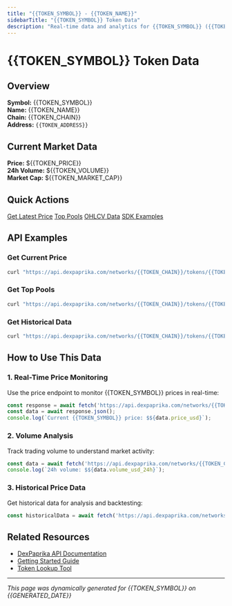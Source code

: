 ```yaml
---
title: "{{TOKEN_SYMBOL}} - {{TOKEN_NAME}}"
sidebarTitle: "{{TOKEN_SYMBOL}} Token Data"
description: "Real-time data and analytics for {{TOKEN_SYMBOL}} ({{TOKEN_NAME}}) on {{TOKEN_CHAIN}}"
---
```


# {{TOKEN_SYMBOL}} Token Data

## Overview

**Symbol:** {{TOKEN_SYMBOL}}  
**Name:** {{TOKEN_NAME}}  
**Chain:** {{TOKEN_CHAIN}}  
**Address:** `{{TOKEN_ADDRESS}}`

## Current Market Data

**Price:** ${{TOKEN_PRICE}}  
**24h Volume:** ${{TOKEN_VOLUME}}  
**Market Cap:** ${{TOKEN_MARKET_CAP}}

## Quick Actions

<div class="dp-actions">
  <a href="/api-reference/tokens/get-a-tokens-latest-data-on-a-network?symbol={{TOKEN_SYMBOL}}&chain={{TOKEN_CHAIN}}&address={{TOKEN_ADDRESS}}" target="_self">Get Latest Price</a>
  <a href="/api-reference/tokens/get-top-x-pools-for-a-token?symbol={{TOKEN_SYMBOL}}&chain={{TOKEN_CHAIN}}&address={{TOKEN_ADDRESS}}" target="_self">Top Pools</a>
  <a href="/api-reference/pools/get-ohlcv-data-for-a-pool-pair?symbol={{TOKEN_SYMBOL}}&chain={{TOKEN_CHAIN}}&address={{TOKEN_ADDRESS}}" target="_self">OHLCV Data</a>
  <a href="/get-started/sdk-ts?symbol={{TOKEN_SYMBOL}}&chain={{TOKEN_CHAIN}}&address={{TOKEN_ADDRESS}}" target="_self">SDK Examples</a>
</div>

## API Examples

### Get Current Price

```bash
curl "https://api.dexpaprika.com/networks/{{TOKEN_CHAIN}}/tokens/{{TOKEN_ADDRESS}}"
```

### Get Top Pools

```bash
curl "https://api.dexpaprika.com/networks/{{TOKEN_CHAIN}}/tokens/{{TOKEN_ADDRESS}}/pools"
```

### Get Historical Data

```bash
curl "https://api.dexpaprika.com/networks/{{TOKEN_CHAIN}}/tokens/{{TOKEN_ADDRESS}}/ohlcv?start=2024-01-01&end=2024-12-31"
```

## How to Use This Data

### 1. **Real-Time Price Monitoring**
Use the price endpoint to monitor {{TOKEN_SYMBOL}} prices in real-time:

```typescript
const response = await fetch('https://api.dexpaprika.com/networks/{{TOKEN_CHAIN}}/tokens/{{TOKEN_ADDRESS}}');
const data = await response.json();
console.log(`Current {{TOKEN_SYMBOL}} price: $${data.price_usd}`);
```

### 2. **Volume Analysis**
Track trading volume to understand market activity:

```typescript
const data = await fetch('https://api.dexpaprika.com/networks/{{TOKEN_CHAIN}}/tokens/{{TOKEN_ADDRESS}}').then(r => r.json());
console.log(`24h volume: $${data.volume_usd_24h}`);
```

### 3. **Historical Price Data**
Get historical data for analysis and backtesting:

```typescript
const historicalData = await fetch('https://api.dexpaprika.com/networks/{{TOKEN_CHAIN}}/tokens/{{TOKEN_ADDRESS}}/ohlcv?start=2024-01-01&end=2024-12-31').then(r => r.json());
```

## Related Resources

- [DexPaprika API Documentation](/api-reference/introduction)
- [Getting Started Guide](/get-started/sdk-ts)
- [Token Lookup Tool](/tools/token-lookup)

---

*This page was dynamically generated for {{TOKEN_SYMBOL}} on {{GENERATED_DATE}}*
